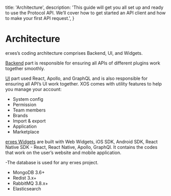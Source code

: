   title: 'Architecture',
  description:
    'This guide will get you all set up and ready to use the Protocol API. We’ll cover how to get started an API client and how to make your first API request.',
}

# Architecture

erxes’s coding architecture comprises Backend, UI, and Widgets.

[Backend]() part is responsible for ensuring all APIs of different plugins work together smoothly.

[UI]() part used React, Apollo, and GraphQL and is also responsible for ensuring all API’s UI work together. XOS comes with utility features to help you manage your account:

- System config
- Permission
- Team members
- Brands
- Import & export
- Application
- Marketplace

[erxes Widgets]() are built with Web Widgets, iOS SDK, Android SDK, React Native SDK - React, React Native, Apollo, GraphQl. It contains the codes that work on the user’s website and mobile application.
 
 -The database is used for any erxes project.
- MongoDB 3.6+
- Redist 3.x+
- RabbitMQ 3.8.x+
- Elasticsearch